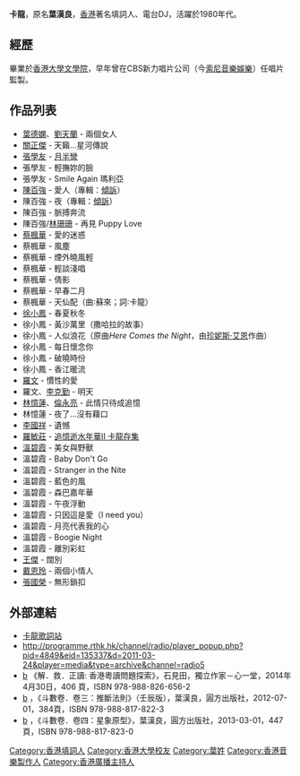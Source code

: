 {{refimprove|time=2015-03-08}}
'''卡龍'''{{BD|1954年||}}，原名'''葉漢良'''，[[香港|香港]]著名填詞人、電台DJ，活躍於1980年代。

==經歷==
畢業於[[香港大學文學院|香港大學文學院]]，早年曾在CBS新力唱片公司（今[[索尼音樂娛樂（香港）|索尼音樂娛樂]]）任唱片監製。

==作品列表==
*[[葉德嫻|葉德嫻]]、[[劉天蘭|劉天蘭]] - 兩個女人
*[[關正傑|關正傑]] - 天籟…星河傳說
*[[張學友|張學友]] - [[月半彎|月半彎]]
*張學友 - 輕撫妳的臉
*張學友 - Smile Again 瑪利亞
*[[陳百強|陳百強]] - 愛人（專輯：[[傾訴|傾訴]]）
*陳百強 - 夜（專輯：[[傾訴|傾訴]]）
*陳百強 - 脈搏奔流
*陳百強/[[林珊珊|林珊珊]] - 再見 Puppy Love
*[[蔡楓華|蔡楓華]] - 愛的迷惑 
*蔡楓華 - 風塵
*蔡楓華 - 煙外曉風輕
*蔡楓華 - 輕談淺唱
*蔡楓華 - 倩影
*蔡楓華 - 早春二月
*蔡楓華 - 天仙配（曲∶蘇來；詞∶卡龍）
*[[徐小鳳|徐小鳳]] - 春夏秋冬
*徐小鳳 - 黃沙萬里（撒哈拉的故事）
*徐小鳳 - 人似浪花（原曲''Here Comes the Night''，由[[珍妮斯·艾恩|珍妮斯·艾恩]]作曲）
*徐小鳳 - 每日懷念你
*徐小鳳 - 破曉時份
*徐小鳳 - 香江暖流
*[[羅文|羅文]] - 慣性的愛
*羅文、[[李克勤|李克勤]] - 明天
*[[林憶蓮|林憶蓮]]、[[倫永亮|倫永亮]] - 此情只待成追憶
*林憶蓮 - 夜了…沒有藉口
*[[李國祥|李國祥]] - 遺憾
*[[羅敏莊|羅敏莊]] - [[追憶逝水年華II_卡龍存集|追憶逝水年華II 卡龍存集]]
*[[溫碧霞|溫碧霞]] - 美女與野獸
*溫碧霞 - Baby Don't Go
*溫碧霞 - Stranger in the Nite
*溫碧霞 - 藍色的風
*溫碧霞 - 森巴嘉年華
*溫碧霞 - 午夜浮動
*溫碧霞 - 只因這是愛（I need you）
*溫碧霞 - 月亮代表我的心
*溫碧霞 - Boogie Night
*溫碧霞 - 離別彩虹
*[[王傑_(歌手)|王傑]] - 闊別
*[[戴恩玲|戴恩玲]] - 兩個小情人
*[[張國榮|張國榮]] - 無形鎖扣

==外部連結==
*[http://canon-lyrics.blogspot.hk/ 卡龍歌詞站] {{Wayback|url=http://canon-lyrics.blogspot.hk/ |date=20161004003810 }}
* http://programme.rthk.hk/channel/radio/player_popup.php?pid=4849&eid=135337&d=2011-03-24&player=media&type=archive&channel=radio5 {{Wayback|url=http://programme.rthk.hk/channel/radio/player_popup.php?pid=4849&eid=135337&d=2011-03-24&player=media&type=archive&channel=radio5 |date=20160305061701 }}
* [https://books.google.com/books?id=yWW9AwAAQBAJ&pg=PA311&lpg=PA311&dq=%E5%8D%A1%E9%BE%8D++%E8%91%89%E6%BC%A2%E8%89%AF&source=bl&ots=MprdUhEKMf&sig=L-mH0syqq6UiiEY1V_r_gKc2o_Y&sa=X&ei=PwP8VMzbL4uE8gXBlYC4BA&ved=0CEMQ6AEwBjgK#v=onepage&q=%E5%8D%A1%E9%BE%8D%20%20%E8%91%89%E6%BC%A2%E8%89%AF&f=false b] {{Wayback|url=https://books.google.com/books?id=yWW9AwAAQBAJ&pg=PA311&lpg=PA311&dq=%E5%8D%A1%E9%BE%8D++%E8%91%89%E6%BC%A2%E8%89%AF&source=bl&ots=MprdUhEKMf&sig=L-mH0syqq6UiiEY1V_r_gKc2o_Y&sa=X&ei=PwP8VMzbL4uE8gXBlYC4BA&ved=0CEMQ6AEwBjgK#v=onepage&q=%E5%8D%A1%E9%BE%8D%20%20%E8%91%89%E6%BC%A2%E8%89%AF&f=false |date=20190920193918 }}《解．救．正讀: 香港粵讀問題探索》，石見田，獨立作家－心一堂，2014年4月30日，406 頁，ISBN 978-988-826-656-2
* [http://www.books.com.tw/products/0010558985 b] {{Wayback|url=http://www.books.com.tw/products/0010558985 |date=20191208031543 }}，《斗數卷．卷三：推斷法則》（壬辰版），葉漢良，圓方出版社，2012-07-01，384頁，ISBN 978-988-817-822-3
* [http://www.m.sanmin.com.tw/Product/index/003802942 b] {{Wayback|url=http://www.m.sanmin.com.tw/Product/index/003802942 |date=20160331210155 }}，《斗數卷．卷四：星象原型》，葉漢良，圓方出版社，2013-03-01，447頁，ISBN 978-988-817-823-0 

[[Category:香港填詞人|Category:香港填詞人]]
[[Category:香港大學校友|Category:香港大學校友]]
[[Category:葉姓|Category:葉姓]]
[[Category:香港音樂製作人|Category:香港音樂製作人]]
[[Category:香港廣播主持人|Category:香港廣播主持人]]
